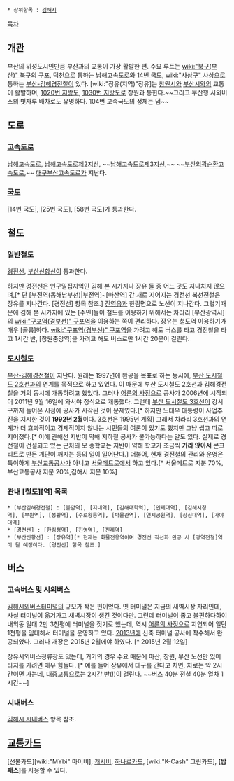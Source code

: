  * 상위항목 : [[김해시]]

[[목차]]
== 개관 ==
부산의 위성도시인만큼 부산과의 교통이 가장 활발한 편. 주요 루트는 [[wiki:"북구(부산)" 북구]]의 구포, 덕천으로 통하는 [[남해고속도로]]와 [[14번 국도]], [[wiki:"사상구" 사상]]으로 통하는 [[부산-김해경전철]]이 있다. [wiki:"장유(지역)"장유]는 [[창원시]]와 [[부산시]]와의 교통이 활발하며, [[1020번 지방도]], [[1030번 지방도]]로 창원과 통한다.~~그리고 부산행 시외버스의 빗자루 배차로도 유명하다. 104번 고속국도의 정체는 덤~~

== 도로 ==
=== [[고속도로]] ===
[[남해고속도로]], [[남해고속도로제2지선]], ~~[[남해고속도로#s-4|남해고속도로제3지선]],~~ ~~[[부산외곽순환고속도로]],~~ [[대구부산고속도로]]가 지난다.

=== [[국도]] ===
[14번 국도], [25번 국도], [58번 국도]가 통과한다.

== 철도 ==
=== 일반철도 ===
[[경전선]], [[부산신항선]]이 통과한다.

하지만 경전선은 인구밀집지역인 김해 본 시가지나 장유 둘 중 어느 곳도 지나치지 않으며,[* 단 [부전역(동해남부선)|부전역]~[마산역] 간 새로 지어지는 경전선 복선전철은 장유를 지나간다. [경전선] 항목 참조.] [[진영읍]]과 한림면으로 노선이 지나간다. 그렇기때문에 김해 본 시가지에 있는 [주민]들이 철도를 이용하기 위해서는 차라리 [부산광역시]의 [[wiki:"구포역(경부선)" 구포역]]을 이용하는 쪽이 편리하다. 장유는 철도역 이용하기가 매우 [골룸]하다. [[wiki:"구포역(경부선)" 구포역]]을 가려고 해도 버스를 타고 경전철을 타고 1시간 반, [창원중앙역]을 가려고 해도 버스로만 1시간 20분이 걸린다.

=== [[지하철|도시철도]] ===
[[부산-김해경전철]]이 지난다. 원래는 1997년에 완공을 목표로 하는 동시에, [[부산 도시철도 2호선]]과의 연계를 목적으로 하고 있었다. 이 때문에 부산 도시철도 2호선과 김해경전철을 거의 동시에 개통하려고 했었다. 그러나 [[어른의 사정]]으로 공사가 2006년에 시작되어 2011년 9월 16일에 와서야 정식으로 개통했다. 그런데 [[부산 도시철도 3호선]]이 강서구까지 들어온 시점에 공사가 시작된 것이 문제였다.[* 하지만 노태우 대통령이 사업추진을 지시한 것이 '''1992년 2월'''이다. 3호선은 1995년 계획] 그래서 차라리 3호선과의 연계가  더 효과적이고 경제적이지 않냐는 시민들의 여론이 있기도 했지만 그냥 씹고  따로 지어졌다.[* 이에 관해선 지반이 약해 지하철 공사가 불가능하다는 말도 있다. 실제로 경전철이 건설되고 있는 근처의 모 중학교는 지반이 약해 학교가 조금씩 '''가라 앉아서''' 콘크리트로 만든 계단이 깨지는 등의 일이 일어난다.] 더불어, 현재 경전철의 관리와 운영은 특이하게 [[부산교통공사]]가 아니고 [[서울메트로]]에서 하고 있다.[* 서울메트로 지분 70%,부산교통공사 지분 20%,김해시 지분 10%]

=== 관내 [철도][역] 목록 ===
 * [부산김해경전철] : [불암역], [지내역], [김해대학역], [인제대역], [김해시청역], [부원역], [봉황역], [수로왕릉역], [박물관역], [연지공원역], [장신대역], [가야대역]
 * [경전선] : [한림정역], [진영역], [진례역]
 * [부산신항선] : [장유역][* 현재는 화물전용역이며 경전선 직선화 완공 시 [광역전철]역이 될 예정이다. [경전선] 항목 참조.]

== 버스 ==
=== 고속버스 및 시외버스 ===
[[김해시외버스터미널]]의 규모가 작은 편이었다. 옛 터미널은 지금의 새벽시장 자리인데, 사실 터미널이 옮겨가고 새벽시장이 생긴 것이다만. 그런데 터미널이 좁고 불편하다하여 내외동 일대 2만 3천평에 터미널을 짓기로 했는데, 역시 [[어른의 사정]]으로 지연되어 일단 1천평을 임대해서 터미널을 운영하고 있다. [[2013년]]에 신축 터미널 공사에 착수해서 완공되었다. 그러나 개장은 2015년 2월에야 하였다. [* 2015년 2월 12일]

장유시외버스정류장도 있는데, 거기의 경우 수요 때문에 마산, 창원, 부산 노선만 있어 타지를 가려면 매우 힘들다. [* 예를 들어 장유에서 대구를 간다고 치면, 차로는 약 2시간이면 가는데, 대중교통으로는 2시간 반(!)이 걸린다. ~~버스 40분 전철 40분 열차 1시간~~]

=== 시내버스 ===
[[김해시 시내버스]] 항목 참조.

== [[교통카드]] ==
[선불카드][wiki:"MYbi" 마이비], [[캐시비]], [[하나로카드]], [wiki:"K-Cash" 그린카드], '''[탑패스]'''를 사용할 수 있다.
